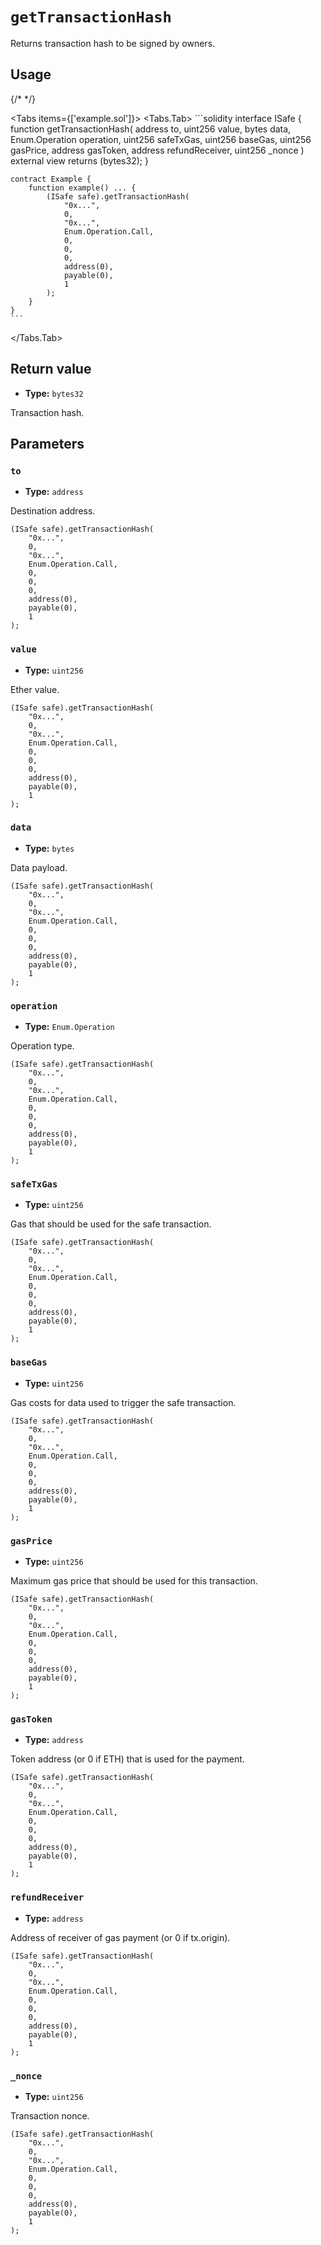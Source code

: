 
# `getTransactionHash`

Returns transaction hash to be signed by owners.

## Usage

{/* <!-- vale off --> */}

<Tabs items={['example.sol']}>
  <Tabs.Tab>
    ```solidity
    interface ISafe {
        function getTransactionHash(
            address to,
            uint256 value,
            bytes data,
            Enum.Operation operation,
            uint256 safeTxGas,
            uint256 baseGas,
            uint256 gasPrice,
            address gasToken,
            address refundReceiver,
            uint256 _nonce
        ) external view returns (bytes32);
    }

    contract Example {
        function example() ... {
            (ISafe safe).getTransactionHash(
                "0x...",
                0,
                "0x...",
                Enum.Operation.Call,
                0,
                0,
                0,
                address(0),
                payable(0),
                1
            );
        }
    }
    ```
  </Tabs.Tab>
</Tabs>

## Return value

- **Type:** `bytes32`

Transaction hash.

## Parameters

### `to`
- **Type:** `address`

Destination address.

```solidity focus=2
(ISafe safe).getTransactionHash(
    "0x...",
    0,
    "0x...",
    Enum.Operation.Call,
    0,
    0,
    0,
    address(0),
    payable(0),
    1
);
```

### `value`
- **Type:** `uint256`

Ether value.

```solidity focus=3
(ISafe safe).getTransactionHash(
    "0x...",
    0,
    "0x...",
    Enum.Operation.Call,
    0,
    0,
    0,
    address(0),
    payable(0),
    1
);
```

### `data`
- **Type:** `bytes`

Data payload.

```solidity focus=4
(ISafe safe).getTransactionHash(
    "0x...",
    0,
    "0x...",
    Enum.Operation.Call,
    0,
    0,
    0,
    address(0),
    payable(0),
    1
);
```

### `operation`
- **Type:** `Enum.Operation`

Operation type.

```solidity focus=5
(ISafe safe).getTransactionHash(
    "0x...",
    0,
    "0x...",
    Enum.Operation.Call,
    0,
    0,
    0,
    address(0),
    payable(0),
    1
);
```

### `safeTxGas`
- **Type:** `uint256`

Gas that should be used for the safe transaction.

```solidity focus=6
(ISafe safe).getTransactionHash(
    "0x...",
    0,
    "0x...",
    Enum.Operation.Call,
    0,
    0,
    0,
    address(0),
    payable(0),
    1
);
```

### `baseGas`
- **Type:** `uint256`

Gas costs for data used to trigger the safe transaction.

```solidity focus=7
(ISafe safe).getTransactionHash(
    "0x...",
    0,
    "0x...",
    Enum.Operation.Call,
    0,
    0,
    0,
    address(0),
    payable(0),
    1
);
```

### `gasPrice`
- **Type:** `uint256`

Maximum gas price that should be used for this transaction.

```solidity focus=8
(ISafe safe).getTransactionHash(
    "0x...",
    0,
    "0x...",
    Enum.Operation.Call,
    0,
    0,
    0,
    address(0),
    payable(0),
    1
);
```

### `gasToken`
- **Type:** `address`

Token address (or 0 if ETH) that is used for the payment.

```solidity focus=9
(ISafe safe).getTransactionHash(
    "0x...",
    0,
    "0x...",
    Enum.Operation.Call,
    0,
    0,
    0,
    address(0),
    payable(0),
    1
);
```

### `refundReceiver`
- **Type:** `address`

Address of receiver of gas payment (or 0 if tx.origin).

```solidity focus=10
(ISafe safe).getTransactionHash(
    "0x...",
    0,
    "0x...",
    Enum.Operation.Call,
    0,
    0,
    0,
    address(0),
    payable(0),
    1
);
```

### `_nonce`
- **Type:** `uint256`

Transaction nonce.

```solidity focus=11
(ISafe safe).getTransactionHash(
    "0x...",
    0,
    "0x...",
    Enum.Operation.Call,
    0,
    0,
    0,
    address(0),
    payable(0),
    1
);
```
